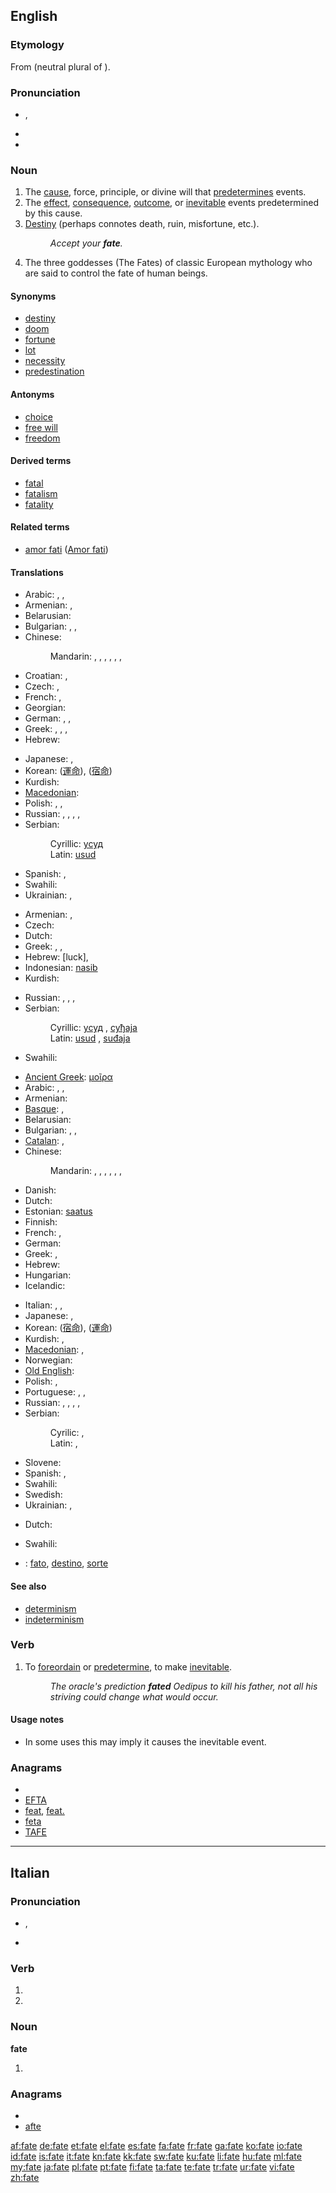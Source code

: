 {{also|Fate|Fates}}
==English==
{{wikipedia}}

===Etymology===
From {{etyl|la}} {{term|fata|lang=la}} (neutral plural of {{term|fatum|lang=la}}).

===Pronunciation===
* {{IPA|/feɪt/}}, {{SAMPA|/feIt/}}
* {{audio|en-us-fate.ogg|Audio (US)}}
* {{rhymes|eɪt}}

===Noun===
{{en-noun|s|-}}

# The [[cause]], force, principle, or divine will that [[predetermine]]s events.
# The [[effect]], [[consequence]], [[outcome]], or [[inevitable]] events predetermined by this cause.
# [[destiny|Destiny]] (perhaps connotes death, ruin, misfortune, etc.).
#: ''Accept your '''fate'''.''
# The three goddesses (The Fates) of classic European mythology who are said to control the fate of human beings.

====Synonyms====
* [[destiny]]
* [[doom]]
* [[fortune]]
* [[lot]]
* [[necessity]]
* [[predestination]]

====Antonyms====
* [[choice]]
* [[free will]]
* [[freedom]]

====Derived terms====
* [[fatal]]
* [[fatalism]]
* [[fatality]]

====Related terms====
* [[amor fati]] ([[w:Amor fati|Amor fati]])

====Translations====
{{trans-top|that which predetermines events}}
* Arabic: {{t-|ar|قسمة|f|tr=qísma}},  {{t|ar|مصير|m|tr=maSiir}},  {{t|ar|قدر|m|tr=qádar}}
* Armenian: {{t|hy|ճակատագիր|tr=č̣akatagir}},  {{t+|hy|բախտ|tr=baxt}}
* Belarusian: {{t|be|лёс|m|tr=ljos|xs=Belarusian}}
* Bulgarian: {{t|bg|съдба|f|tr=sǎdba}},  {{t|bg|участ|f|tr=účast}}, {{t|bg|орис|f|tr=oris}}
* Chinese:
*: Mandarin: {{t|cmn|命運|sc=Hani}},  {{t|cmn|命运|tr=mìngyùn|sc=Hani}},  {{t-|cmn|氣數|sc=Hani}},  {{t-|cmn|气数|tr=qìshu|sc=Hani}},  {{t-|cmn|宿命|tr=sùmìng|sc=Hani}}, {{t-|cmn|運命|sc=Hani}},  {{t|cmn|运命|tr=yùnmìng|sc=Hani}}
* Croatian: {{t-|hr|sudbina|f}},  {{t|hr|usud|m}}
* Czech: {{t+|cs|osud|m}}, {{t|cs|úděl|m}}
* French: {{t+|fr|destin|m}},  {{t+|fr|destinée|f}}
* Georgian: {{t|ka|ბედი|sc=Geor|xs=Georgian}}
* German: {{t+|de|Schicksal|n}},  {{t+|de|Los|n}},  {{t|de|Geschick|n}}
* Greek: {{t+|el|μοίρα|f|tr=míra}},  {{t|el|ειμαρμένη|f|tr=imarméni}},  {{t+|el|πεπρωμένο|n|tr=peproméno}}, {{t|el|τύχη|f|tr=týchi|sc=Grek}}
* Hebrew: {{he-translation|מזל|mazal}} {{m}}
{{trans-mid}}
* Japanese: {{t-|ja|運命|tr=うんめい, unmei}},  {{t-|ja|宿命|tr=しゅくめい, shukumei}}
* Korean: {{t+|ko|운명|tr=unmyeong|sc=Hang}} ([[運命]]), {{t|ko|숙명|tr=sugmyeong|sc=Hang}} ([[宿命]])
* Kurdish: {{t|ku|چاره‌نووس|tr=çarenus|sc=ku-Arab}}
* [[Macedonian]]: {{t|mk|mazdeni|m}}
* Polish: {{t+|pl|los|m}},  {{t+|pl|dola|f}},  {{t+|pl|przeznaczenie|n}}
* Russian: {{t+|ru|судьба|f|tr=sud'bá}}, {{t+|ru|доля|f|tr=dólja}}, {{t|ru|участь|f|tr=účast'}}, {{t+|ru|рок|m|tr=rok}}, {{t|ru|удел|m|tr=udél}}
* Serbian:
*: Cyrillic: [[усуд]] {{m}}
*: Latin: [[usud]] {{m}}
* Spanish: {{t-|es|destino|m}}, {{t+|es|azar|m}}
* Swahili: {{t+|sw|majaliwa|xs=Swahili}}
* Ukrainian: {{t-|uk|доля|f|tr=dólja|xs=Ukrainian}}, {{t|uk|льос|m|tr=l'os|xs=Ukrainian}}
{{trans-bottom}}

{{trans-top|inevitable events}}
* Armenian: {{t+|hy|բախտ|tr=baxt}},  {{t|hy|ճակատագիր|tr=č̣akatagir}}
* Czech: {{t+|cs|osud|m}}
* Dutch: {{t+|nl|lot|n}}
* Greek: {{t|el|κατάληξη|f|tr=katáliksi}},  {{t+|el|τύχη|f|tr=tíkhi}}, {{t|el|μοίρα|f|tr=moíra|sc=Grek}}
* Hebrew: {{he-translation|מזל|mazal}} {{m}} [luck], {{he-tanlation|גורל|goral}}
* Indonesian: [[nasib]]
* Kurdish: {{t|ku|چاره‌نووس|tr=çarenus|sc=ku-Arab}}
{{trans-mid}}
* Russian: {{t+|ru|судьба|f|tr=sud'bá}}, {{t+|ru|доля|f|tr=dol'a}}, {{t|ru|участь|f|tr=účast'}}, {{t+|ru|рок|m|tr=rok}}
* Serbian:
*: Cyrillic: [[усуд]] {{m}},  [[суђаја]] {{f}}
*: Latin: [[usud]] {{m}}, [[suđaja]] {{f}}
* Swahili: {{t+|sw|majaliwa|xs=Swahili}}
{{trans-bottom}}

{{trans-top|destiny}}
* [[Ancient Greek]]: [[μοῖρα]] {{f}}
* Arabic: {{t-|ar|قسمة|f|tr=qísma}},  {{t|ar|مصير|m|tr=maSiir}},  {{t|ar|قدر|m|tr=qádar}}
* Armenian: {{t|hy|ճակատագիր|tr=č̣akatagir}}
* [[Basque]]: {{t+|eu|adur|xs=Basque}},  {{t-|eu|zori|xs=Basque}}
* Belarusian: {{t|be|лёс|m|tr=ljos|xs=Belarusian}}
* Bulgarian: {{t|bg|съдба|f|tr=sǎdba}},  {{t|bg|участ|f|tr=účast}}, {{t|bg|орис|f|tr=oris}}
* [[Catalan]]: {{t|ca|destí|m}}, {{t+|ca|planeta|f}}
* Chinese:
*: Mandarin: {{t|cmn|命運|sc=Hani}},  {{t|cmn|命运|tr=mìngyùn|sc=Hani}},  {{t-|cmn|氣數|sc=Hani}},  {{t-|cmn|气数|tr=qìshu|sc=Hani}},  {{t-|cmn|宿命|tr=sùmìng|sc=Hani}}, {{t-|cmn|運命|sc=Hani}},  {{t|cmn|运命|tr=yùnmìng|sc=Hani}}
* Danish: {{t-|da|skæbne|c}}
* Dutch: {{t+|nl|lot|n}}
* Estonian: [[saatus]]
* Finnish: {{t+|fi|kohtalo}}
* French: {{t+|fr|destin|m}},  {{t+|fr|destinée|f}}
* German: {{t+|de|Schicksal|n}}
* Greek: {{t+|el|μοίρα|f}}, {{t|el|πεπρωμένο|n|tr=peproméno|sc=Grek}}
* Hebrew: {{he-translation|מזל|mazal}} {{m}}
* Hungarian: {{t+|hu|végzet}}
* Icelandic: {{t+|is|örlög|n|p}}
{{trans-mid}}
* Italian: {{t-|it|destino|m}}, {{t+|it|sorte|f}}, {{t-|it|fato|m}}
* Japanese: {{t-|ja|運命|tr=うんめい, unmei}},  {{t-|ja|宿命|tr=しゅくめい, shukumei}}
* Korean: {{t|ko|숙명|tr=sugmyeong|sc=Hang}} ([[宿命]]), {{t+|ko|운명|tr=unmyeong|sc=Hang}} ([[運命]])
* Kurdish: {{t|ku|چاره‌نووس|tr=çarenus|sc=ku-Arab}}, {{t|ku|قه‌زا و قه‌ده‌ر|tr=qeza u qeder|sc=ku-Arab}}
* [[Macedonian]]: {{t-|mk|судбина|f|tr=sùdbina}},  {{t-|mk|касмет|m|tr=kasmet}}
* Norwegian: {{t+|no|skjebne|m}}
* [[Old English]]: {{t-|ang|wyrd|f|xs=Old English}}
* Polish: {{t+|pl|los|m}}, {{t+|pl|przeznaczenie|n}}
* Portuguese: {{t+|pt|fado|m}}, {{t+|pt|destino|m}}, {{t+|pt|sorte|f}}
* Russian: {{t+|ru|судьба|f|tr=sud'bá}}, {{t+|ru|доля|f|tr=dólja}}, {{t|ru|участь|f|tr=účast'}}, {{t+|ru|рок|m|tr=rok}}, {{t|ru|удел|m|tr=udél}}
* Serbian:
*: Cyrilic: {{t-|sr|субда|f|sc=Cyrl}}, {{t-|sr|субдина|f|sc=Cyrl}}
*: Latin: {{t-|sr|sudba|f}}, {{t-|sr|sudbina|f}}
* Slovene: {{t+|sl|usoda|f}}
* Spanish: {{t-|es|destino|m}}, {{t+|es|azar|m}}
* Swahili: {{t+|sw|majaliwa|xs=Swahili}}
* Swedish: {{t+|sv|öde|n}}
* Ukrainian: {{t-|uk|доля|f|tr=dólja|xs=Ukrainian}}, {{t|uk|льос|m|tr=l'os|xs=Ukrainian}}
{{trans-bottom}}

{{trans-top|confidence}}
* Dutch: {{t+|nl|vertrouwen|n}}
{{trans-mid}}
* Swahili: {{t+|sw|majaliwa|xs=Swahili}}
{{trans-bottom}}

{{checktrans-top}}
* {{ttbc|Interlingua}}: [[fato]], [[destino#Interlingua|destino]], [[sorte#Interlingua|sorte]]
{{trans-bottom}}

====See also====
* [[determinism]]
* [[indeterminism]]

===Verb===
{{en-verb|fat|ing}}

# {{transitive|rare}} To [[foreordain]] or [[predetermine]], to make [[inevitable]].
#: ''The oracle's prediction '''fated''' Oedipus to kill his father, not all his striving could change what would occur.''

====Usage notes====
* In some uses this may imply it causes the inevitable event.

===Anagrams===
* {{alphagram|aeft}}
* [[EFTA#English|EFTA]]
* [[feat#English|feat]], [[feat.#English|feat.]]
* [[feta#English|feta]]
* [[TAFE#English|TAFE]]

----

==Italian==

===Pronunciation===
* {{IPA|[ˈfaː.t̪e]|/ˈfate/|lang=it}}, {{SAMPA|/"fate/}}
* {{hyphenation|fà|te}}

===Verb===
{{infl|it|verb form}}

# {{form of|second-person plural indicative present|[[fare]]}}
# {{form of|second-person plural imperative|[[fare]]}}

===Noun===
'''fate''' {{f}}

# {{plural of|[[fata]]|lang=Italian}}

===Anagrams===
* {{alphagram|aeft}}
* [[afte#Italian|afte]]

[[af:fate]]
[[de:fate]]
[[et:fate]]
[[el:fate]]
[[es:fate]]
[[fa:fate]]
[[fr:fate]]
[[ga:fate]]
[[ko:fate]]
[[io:fate]]
[[id:fate]]
[[is:fate]]
[[it:fate]]
[[kn:fate]]
[[kk:fate]]
[[sw:fate]]
[[ku:fate]]
[[li:fate]]
[[hu:fate]]
[[ml:fate]]
[[my:fate]]
[[ja:fate]]
[[pl:fate]]
[[pt:fate]]
[[fi:fate]]
[[ta:fate]]
[[te:fate]]
[[tr:fate]]
[[ur:fate]]
[[vi:fate]]
[[zh:fate]]